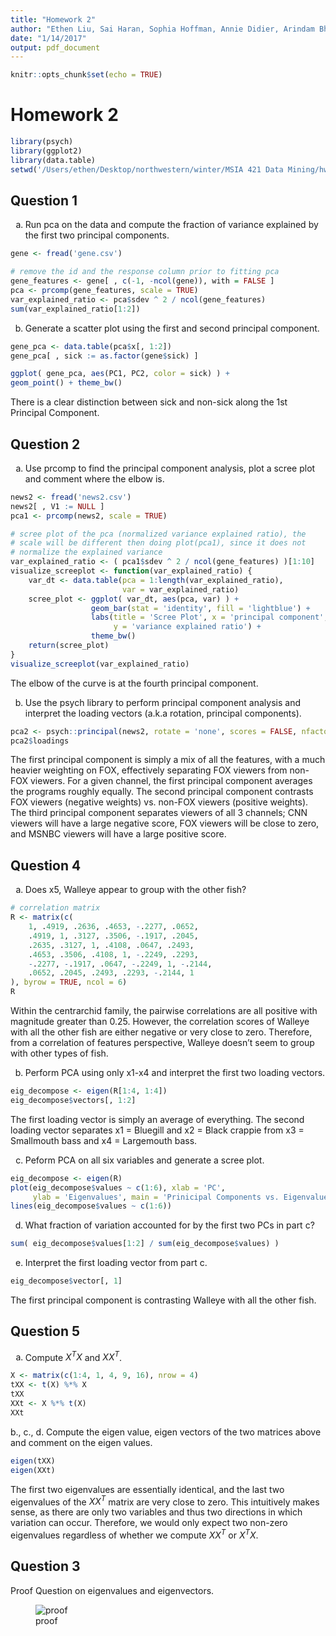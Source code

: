 ```yaml
---
title: "Homework 2"
author: "Ethen Liu, Sai Haran, Sophia Hoffman, Annie Didier, Arindam Bhattacharya"
date: "1/14/2017"
output: pdf_document
---
```


```r
knitr::opts_chunk$set(echo = TRUE)
```

# Homework 2

```r
library(psych)
library(ggplot2)
library(data.table)
setwd('/Users/ethen/Desktop/northwestern/winter/MSIA 421 Data Mining/hw2')
```

## Question 1

a. Run pca on the data and compute the fraction of variance explained by the first two principal components.

```r
gene <- fread('gene.csv')

# remove the id and the response column prior to fitting pca
gene_features <- gene[ , c(-1, -ncol(gene)), with = FALSE ]
pca <- prcomp(gene_features, scale = TRUE)
var_explained_ratio <- pca$sdev ^ 2 / ncol(gene_features)
sum(var_explained_ratio[1:2])
```

b. Generate a scatter plot using the first and second principal component.

```r
gene_pca <- data.table(pca$x[, 1:2])
gene_pca[ , sick := as.factor(gene$sick) ]
```

```r
ggplot( gene_pca, aes(PC1, PC2, color = sick) ) +
geom_point() + theme_bw()
```

There is a clear distinction between sick and non-sick along the 1st Principal Component.

## Question 2

a. Use prcomp to find the principal component analysis, plot a scree plot and comment where the elbow is.

```r
news2 <- fread('news2.csv')
news2[ , V1 := NULL ]
pca1 <- prcomp(news2, scale = TRUE)
```


```r
# scree plot of the pca (normalized variance explained ratio), the
# scale will be different then doing plot(pca1), since it does not
# normalize the explained variance
var_explained_ratio <- ( pca1$sdev ^ 2 / ncol(gene_features) )[1:10]
visualize_screeplot <- function(var_explained_ratio) {
	var_dt <- data.table(pca = 1:length(var_explained_ratio), 
						 var = var_explained_ratio)
	scree_plot <- ggplot( var_dt, aes(pca, var) ) +
				  geom_bar(stat = 'identity', fill = 'lightblue') +
				  labs(title = 'Scree Plot', x = 'principal component', 
				  	   y = 'variance explained ratio') +
				  theme_bw()
	return(scree_plot)
}
visualize_screeplot(var_explained_ratio)
```

The elbow of the curve is at the fourth principal component.

b. Use the psych library to perform principal component analysis and interpret the loading vectors (a.k.a rotation, principal components).

```r

pca2 <- psych::principal(news2, rotate = 'none', scores = FALSE, nfactor = 3)
pca2$loadings

```
The first principal component is simply a mix of all the features, with a much heavier weighting on FOX, effectively separating FOX viewers from non-FOX viewers. For a given channel, the first principal component averages the programs roughly equally. The second principal component contrasts FOX viewers (negative weights) vs. non-FOX viewers (positive weights). The third principal component separates viewers of all 3 channels; CNN viewers will have a large negative score, FOX viewers will be close to zero, and MSNBC viewers will have a large positive score.

## Question 4

a. Does x5, Walleye appear to group with the other fish?

```r
# correlation matrix
R <- matrix(c(
	1, .4919, .2636, .4653, -.2277, .0652,
	.4919, 1, .3127, .3506, -.1917, .2045,
	.2635, .3127, 1, .4108, .0647, .2493,
	.4653, .3506, .4108, 1, -.2249, .2293,
	-.2277, -.1917, .0647, -.2249, 1, -.2144,
	.0652, .2045, .2493, .2293, -.2144, 1
), byrow = TRUE, ncol = 6)
R

```

Within the centrarchid family, the pairwise correlations are all positive with magnitude greater than 0.25. However, the correlation scores of Walleye with all the other fish are either negative or very close to zero. Therefore, from a correlation of features perspective, Walleye doesn't seem to group with other types of fish.

b. Perform PCA using only x1-x4 and interpret the first two loading vectors.

```r
eig_decompose <- eigen(R[1:4, 1:4])
eig_decompose$vectors[, 1:2]
```

The first loading vector is simply an average of everything. The second loading vector separates x1 = Bluegill and x2 = Black crappie from x3 = Smallmouth bass and x4 = Largemouth bass.

c. Peform PCA on all six variables and generate a scree plot.

```r

eig_decompose <- eigen(R)
plot(eig_decompose$values ~ c(1:6), xlab = 'PC',
	 ylab = 'Eigenvalues', main = 'Prinicipal Components vs. Eigenvalues')
lines(eig_decompose$values ~ c(1:6))
```

d. What fraction of variation accounted for by the first two PCs in part c?

```r
sum( eig_decompose$values[1:2] / sum(eig_decompose$values) )
```

e. Interpret the first loading vector from part c.

```r
eig_decompose$vector[, 1]
```

The first principal component is contrasting Walleye with all the other fish.

## Question 5

a. Compute $X^T X$ and $X X^T$.

```r

X <- matrix(c(1:4, 1, 4, 9, 16), nrow = 4)
tXX <- t(X) %*% X
tXX
XXt <- X %*% t(X)
XXt

```

b., c., d. Compute the eigen value, eigen vectors of the two matrices above and comment on the eigen values.

```r

eigen(tXX)
eigen(XXt)

```

The first two eigenvalues are essentially identical, and the last two eigenvalues of the $X X^T$ matrix are very close to zero. This intuitively makes sense, as there are only two variables and thus two directions in which variation can occur. Therefore, we would only expect two non-zero eigenvalues regardless of whether we compute $X X^T$ or $X^T X$.

## Question 3

Proof Question on eigenvalues and eigenvectors.

![proof](q3_proof.png)

